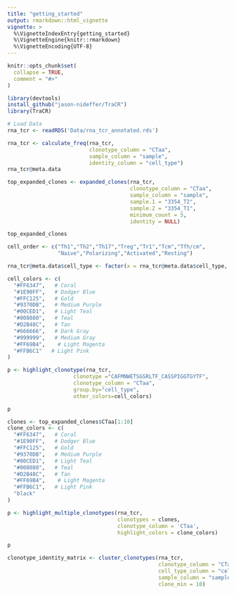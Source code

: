 ```yaml
---
title: "getting_started"
output: rmarkdown::html_vignette
vignette: >
  %\VignetteIndexEntry{getting_started}
  %\VignetteEngine{knitr::rmarkdown}
  %\VignetteEncoding{UTF-8}
---
```


```r
knitr::opts_chunk$set(
  collapse = TRUE,
  comment = "#>"
)
```

```r
library(devtools)
install_github("jason-nideffer/TraCR")
library(TraCR)
```

```r
# Load Data
rna_tcr <- readRDS('Data/rna_tcr_annotated.rds')
```

```r
rna_tcr <- calculate_freq(rna_tcr, 
                          clonotype_column = "CTaa", 
                          sample_column = "sample", 
                          identity_column = "cell_type")
rna_tcr@meta.data
```

```r
top_expanded_clones <- expanded_clones(rna_tcr, 
                                       clonotype_column = "CTaa", 
                                       sample_column = "sample", 
                                       sample.1 = "3354_T2", 
                                       sample.2 = "3354_T1", 
                                       minimum_count = 5, 
                                       identity = NULL)

top_expanded_clones
```

```r
cell_order <- c("Th1","Th2","Th17","Treg","Tr1","Tcm","Tfh/cm",
                "Naive","Polarizing","Activated","Resting")

rna_tcr@meta.data$cell_type <- factor(x = rna_tcr@meta.data$cell_type, levels = cell_order)

cell_colors <- c(
  "#FF6347",   # Coral
  "#1E90FF",   # Dodger Blue
  "#FFC125",   # Gold
  "#9370DB",   # Medium Purple
  "#00CED1",   # Light Teal
  "#008080",   # Teal
  "#D2B48C",   # Tan
  "#666666",   # Dark Gray
  "#999999",   # Medium Gray
  "#FF69B4",    # Light Magenta
  "#FFB6C1"   # Light Pink
)
```

```r
p <- highlight_clonotype(rna_tcr,
                     clonotype ="CAFMNWETSGSRLTF_CASSPIGGTGYTF", 
                     clonotype_column = "CTaa", 
                     group.by="cell_type", 
                     other_colors=cell_colors) 

p
```

```r
clones <- top_expanded_clones$CTaa[1:10]
clone_colors <- c(
  "#FF6347",   # Coral
  "#1E90FF",   # Dodger Blue
  "#FFC125",   # Gold
  "#9370DB",   # Medium Purple
  "#00CED1",   # Light Teal
  "#008080",   # Teal
  "#D2B48C",   # Tan
  "#FF69B4",    # Light Magenta
  "#FFB6C1",   # Light Pink
  "black"
)
```

```r
p <- highlight_multiple_clonotypes(rna_tcr, 
                                   clonotypes = clones, 
                                   clonotype_column = 'CTaa', 
                                   highlight_colors = clone_colors)

p
```

```r
clonotype_identity_matrix <- cluster_clonotypes(rna_tcr, 
                                                clonotype_column = "CTaa", 
                                                cell_type_column = "cell_type", 
                                                sample_column = "sample", 
                                                clone_min = 10)
```

